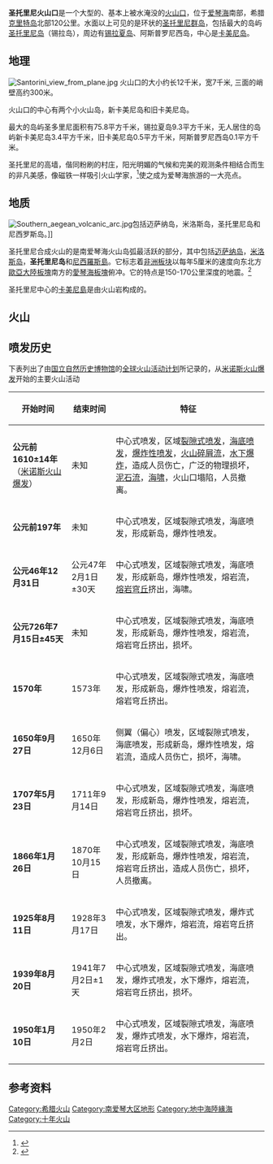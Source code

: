 {{Infobox mountain
| Name = 圣托里尼火山口
| Photo = Santorini Caldera Landsat.jpg
| Caption = 从太空看圣托里尼火山口
| Location = [[希腊|希腊]][[爱琴海|爱琴海]]
| Coordinates = {{coord|36|23|44|N|25|27|33|E|display=inline,title}}
| Topographic map = 
| Type = [[火山口|火山口]]（活跃）
| Age = 
| Last eruption = 1950
}}
'''圣托里尼火山口'''是一个大型的、基本上被水淹没的[[火山口|火山口]]，位于[[爱琴海|爱琴海]]南部，希腊[[克里特岛|克里特岛]]北部120公里。水面以上可见的是环状的[[圣托里尼|圣托里尼群岛]]，包括最大的岛屿[[圣托里尼|圣托里尼岛]]（锡拉岛），周边有[[锡拉夏岛|锡拉夏岛]]、阿斯普罗尼西岛，中心是[[卡美尼岛|卡美尼岛]]。

==地理==

[[File:Santorini_view_from_plane.jpg|thumb]]
火山口的大小约长12千米，宽7千米, 三面的峭壁高约300米。

火山口的中心有两个小火山岛，新卡美尼岛和旧卡美尼岛。

最大的岛屿圣多里尼面积有75.8平方千米，锡拉夏岛9.3平方千米，无人居住的岛屿新卡美尼岛3.4平方千米，旧卡美尼岛0.5平方千米，阿斯普罗尼西岛0.1平方千米。

圣托里尼的高墙，偕同粉刷的村庄，阳光明媚的气候和完美的观测条件相结合而生的非凡美感，像磁铁一样吸引火山学家，<ref name="Pfeiffer1">{{cite web |url=http://www.decadevolcano.net/santorini/santorini_introduction.htm |title=介绍 - 圣托里尼火山 |accessdate=2011-04-19 |archive-date=2021-01-11 |archive-url=https://web.archive.org/web/20210111202041/http://www.decadevolcano.net/santorini/santorini_introduction.htm |dead-url=no }}</ref>使之成为爱琴海旅游的一大亮点。

==地质==
[[File:Southern_aegean_volcanic_arc.jpg|thumb]]包括迈萨纳岛，米洛斯岛，圣托里尼岛和尼西罗斯岛。]]

圣托里尼合成火山的是南爱琴海火山岛弧最活跃的部分，其中包括[[迈萨纳岛|迈萨纳岛]]，[[米洛斯岛|米洛斯岛]]，'''圣托里尼岛'''和[[尼西羅斯島|尼西羅斯島]]。它标志着[[非洲板块|非洲板块]]以每年5厘米的速度向东北方[[歐亞大陸板塊|歐亞大陸板塊]]南方的[[愛琴海板塊|愛琴海板塊]]俯冲。它的特点是150-170公里深度的地震。<ref name="Pfeiffer2">{{cite web|url=http://www.decadevolcano.net/santorini/santorini_geology_geography.htm|title=圣托里尼的构造背景|accessdate=2011-04-20|archive-date=2013-07-21|archive-url=https://www.webcitation.org/6IHwxTgIE?url=http://www.decadevolcano.net/santorini/santorini_geology_geography.htm|dead-url=no}}</ref>

圣托里尼中心的[[卡美尼島|卡美尼島]]是由火山岩构成的。

==火山==

==喷发历史==
下表列出了由[[国立自然历史博物馆|国立自然历史博物馆]]的[[全球火山活动计划|全球火山活动计划]]所记录的，从[[米诺斯火山爆发|米诺斯火山爆发]]开始的主要火山活动
{| class="wikitable"
|-
! 开始时间 !! 结束时间 !! 特征
|-
| '''公元前1610±14年''' <br /> （[[米诺斯火山爆发|米诺斯火山爆发]]）|| 未知 || 中心式喷发，区域[[裂隙式喷发|裂隙式喷发]]，[[海底喷发|海底喷发]]，[[爆炸性喷发|爆炸性喷发]]，[[火山碎屑流|火山碎屑流]]，[[水下爆炸|水下爆炸]]，造成人员伤亡，广泛的物理损坏，[[泥石流|泥石流]]，[[海啸|海啸]]，火山口塌陷，人员撤离。
|-
| '''公元前197年''' || 未知 || 中心式喷发，区域裂隙式喷发，海底喷发，形成新岛，爆炸性喷发。
|-
| '''公元46年12月31日''' || 公元47年2月1日±30天 || 中心式喷发，区域裂隙式喷发，海底喷发，形成新岛，爆炸性喷发，熔岩流，[[熔岩穹丘|熔岩穹丘]]挤出，海啸。
|-
| '''公元726年7月15日±45天''' || 未知 || 中心式喷发，区域裂隙式喷发，海底喷发，形成新岛，爆炸性喷发，熔岩流，熔岩穹丘挤出，损坏。
|-
| '''1570年''' || 1573年 || 中心式喷发，区域裂隙式喷发，海底喷发，形成新岛，爆炸性喷发，熔岩流，熔岩穹丘挤出。
|-
| '''1650年9月27日''' || 1650年12月6日 || 侧翼（偏心）喷发，区域裂隙式喷发，海底喷发，形成新岛，爆炸性喷发，熔岩流，造成人员伤亡，损坏，海啸。
|-
| '''1707年5月23日''' || 1711年9月14日 || 中心式喷发，区域裂隙式喷发，海底喷发，形成新岛，爆炸性喷发，熔岩流，熔岩穹丘挤出，损坏。
|-
| '''1866年1月26日''' || 1870年10月15日 || 中心式喷发，区域裂隙式喷发，海底喷发，形成新岛，爆炸性喷发，熔岩流，熔岩穹丘挤出，造成人员伤亡，损坏，人员撤离。
|-
| '''1925年8月11日''' || 1928年3月17日 || 中心式喷发，区域裂隙式喷发，爆炸式喷发，水下爆炸，熔岩流，熔岩穹丘挤出。
|-
| '''1939年8月20日''' || 1941年7月2日±1天 || 中心式喷发，区域裂隙式喷发，海底喷发，爆炸式喷发，水下爆炸，熔岩流，熔岩穹丘挤出，损坏。
|-
| '''1950年1月10日''' || 1950年2月2日 || 中心式喷发，区域裂隙式喷发，海底喷发，爆炸式喷发，水下爆炸，熔岩流，熔岩穹丘挤出。
|}
==参考资料==
{{Reflist|2}}

{{十年火山}}
{{十年火山地图}}

[[Category:希腊火山|Category:希腊火山]]
[[Category:南爱琴大区地形|Category:南爱琴大区地形]]
[[Category:地中海陸緣海|Category:地中海陸緣海]]
[[Category:十年火山|Category:十年火山]]